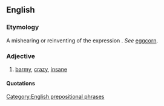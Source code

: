 ==English==
{{rfv}}

===Etymology===
A mishearing or reinventing of the expression {{term|off one's rocker||lang=en}}.  ''See'' [[eggcorn]].

===Adjective===
{{infl|en|adjective|head=[[off]] [[one's]] [[rocket]]}}

# [[barmy]], [[crazy]], [[insane]]

====Quotations====
{{seeCites}}

[[Category:English prepositional phrases]]